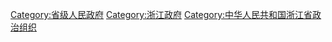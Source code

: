 {{catmore}}

[[Category:省级人民政府|Category:省级人民政府]]
[[Category:浙江政府|Category:浙江政府]]
[[Category:中华人民共和国浙江省政治组织|Category:中华人民共和国浙江省政治组织]]
